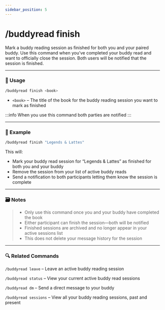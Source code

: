 ```yaml
---
sidebar_position: 5
---
```


# /buddyread finish 

Mark a buddy reading session as finished for both you and your paired buddy. Use this command when you’ve completed your buddy read and want to officially close the session. Both users will be notified that the session is finished.

<hr className="md-divider-gradient" />

### 💬 Usage
```bash
/buddyread finish <book>
```
- `<book>` – The title of the book for the buddy reading session you want to mark as finished

:::info
When you use this command both parties are notified 
:::

<hr className="md-divider-gradient" />

### 📌 Example
```bash
/buddyread finish "Legends & Lattes"
```
This will:
- Mark your buddy read session for “Legends & Lattes” as finished for both you and your buddy
- Remove the session from your list of active buddy reads
- Send a notification to both participants letting them know the session is complete

<hr className="md-divider-gradient" />

### 🗃️ Notes
> - Only use this command once you and your buddy have completed the book
> - Either participant can finish the session—both will be notified
> - Finished sessions are archived and no longer appear in your active sessions list
> - This does not delete your message history for the session

<hr className="md-divider-gradient" />

### 🔍 Related Commands
`/buddyread leave` – Leave an active buddy reading session

`/buddyread status` – View your current active buddy read sessions

`/buddyread dm` – Send a direct message to your buddy

`/buddyread sessions` – View all your buddy reading sessions, past and present